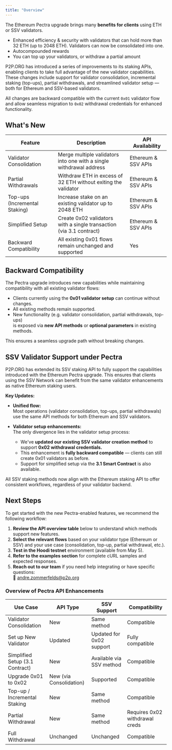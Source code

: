 ```yaml
---
title: "Overview"
---
```


The Ethereum Pectra upgrade brings many **benefits for clients** using ETH or SSV validators.

* Enhanced efficiency & security with validators that can hold more than 32 ETH (up to 2048 ETH). Validators can now be consolidated into one.
* Autocompounded rewards
* You can top up your validators, or withdraw a partial amount

P2P.ORG has introduced a series of improvements to its staking APIs, enabling clients to take full advantage of the new validator capabilities. These changes include support for validator consolidation, incremental staking (top-ups), partial withdrawals, and streamlined validator setup — both for Ethereum and SSV-based validators.

All changes are backward compatible with the current `0x01` validator flow and allow seamless migration to `0x02` withdrawal credentials for enhanced functionality.

## What's New

| Feature                       | Description                                                         | API Availability    |
| ----------------------------- | ------------------------------------------------------------------- | ------------------- |
| Validator Consolidation       | Merge multiple validators into one with a single withdrawal address | Ethereum & SSV APIs |
| Partial Withdrawals           | Withdraw ETH in excess of 32 ETH without exiting the validator      | Ethereum & SSV APIs |
| Top-ups (Incremental Staking) | Increase stake on an existing validator up to 2048 ETH              | Ethereum & SSV APIs |
| Simplified Setup              | Create 0x02 validators with a single transaction (via 3.1 contract) | Ethereum & SSV APIs |
| Backward Compatibility        | All existing 0x01 flows remain unchanged and supported              | Yes                 |

## Backward Compatibility

The Pectra upgrade introduces new capabilities while maintaining compatibility with all existing validator flows:

* Clients currently using the **0x01 validator setup** can continue without changes.
* All existing methods remain supported.
* New functionality (e.g. validator consolidation, partial withdrawals, top-ups)\
  is exposed via **new API methods** or **optional parameters** in existing methods.

This ensures a seamless upgrade path without breaking changes.

## SSV Validator Support under Pectra

P2P.ORG has extended its SSV staking API to fully support the capabilities introduced with the Ethereum Pectra upgrade. This ensures that clients using the SSV Network can benefit from the same validator enhancements as native Ethereum staking users.

**Key Updates:**

* **Unified flow:**\
  Most operations (validator consolidation, top-ups, partial withdrawals) use the same API methods for both Ethereum and SSV validators.

* **Validator setup enhancements:**\
  The only divergence lies in the validator setup process:

  * We've **updated our existing SSV validator creation method** to support **0x02 withdrawal credentials.**
  * This enhancement is **fully backward compatible** — clients can still create 0x01 validators as before.
  * Support for simplified setup via the **3.1 Smart Contract** is also available.

All SSV staking methods now align with the Ethereum staking API to offer consistent workflows, regardless of your validator backend.

## Next Steps

To get started with the new Pectra-enabled features, we recommend the following workflow:

1. **Review the API overview table** below to understand which methods support new features.
2. **Select the relevant flows** based on your validator type (Ethereum or SSV) and your use case (consolidation, top-up, partial withdrawal, etc.).
3. **Test in the Hoodi testnet** environment (available from May 5).
4. **Refer to the examples section** for complete cURL samples and expected responses.
5. **Reach out to our team** if you need help integrating or have specific questions:\
   📧 [andre.zommerfelds@p2p.org](mailto:andre.zommerfelds@p2p.org)

### Overview of Pectra API Enhancements

| Use Case                        | API Type                | SSV Support              | Compatibility                  |
| ------------------------------- | ----------------------- | ------------------------ | ------------------------------ |
| Validator Consolidation         | New                     | Same method              | Compatible                     |
| Set up New Validator            | Updated                 | Updated for 0x02 support | Fully compatible               |
| Simplified Setup (3.1 Contract) | New                     | Available via SSV method | Compatible                     |
| Upgrade 0x01 to 0x02            | New (via Consolidation) | Supported                | Compatible                     |
| Top-up / Incremental Staking    | New                     | Same method              | Compatible                     |
| Partial Withdrawal              | New                     | Same method              | Requires 0x02 withdrawal creds |
| Full Withdrawal                 | Unchanged               | Unchanged                | Compatible                     |